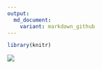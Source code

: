 ```yaml
---
output: 
  md_document:
    variant: markdown_github
---
```


```r
library(knitr)
```

![](/Users/edgarzamora/Desktop/GitHub/myrepo/#TidyTuesday/Australian Pets/australian_pets.jpeg)

